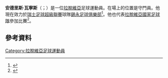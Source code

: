 '''安德里斯·瓦寧斯'''（{{lang-lv|Andris Vaņins}}；{{bd|1980年|4月30日}}）是一位[[拉脫維亞|拉脫維亞]]足球運動員。在場上的位置是守門員。他現在效力於[[瑞士足球超級聯賽|瑞士足球超級聯賽]]球隊[[錫永足球俱樂部|錫永足球俱樂部]]<ref>{{cite web |url=http://sportacentrs.com/futbols/legionari/intervija/18052010-vanins_sveices_superligas_sezonas_labakai |title=Vaņins - Šveices Superlīgas sezonas labākais vārtsargs – Leģionāri – Futbols – |publisher=Sportacentrs.com |date=2010-05-18 |accessdate=2012-01-21 |archive-date=2016-08-15 |archive-url=https://web.archive.org/web/20160815162541/http://sportacentrs.com/futbols/legionari/intervija/18052010-vanins_sveices_superligas_sezonas_labakai |dead-url=no }}</ref>。他也代表[[拉脫維亞國家足球隊|拉脫維亞國家足球隊]]參加比賽<ref>{{cite web|url=http://www.lff.lv/lv/latvijasizlases/nacionala/speletaji/vanins/|title=LFF: Andris Vaņins|publisher=Lff.lv|date=|accessdate=2013-12-04|archive-date=2019-12-06|archive-url=https://web.archive.org/web/20191206120448/https://lff.lv/lv/latvijasizlases/nacionala/speletaji/vanins/|dead-url=no}}</ref>。
==參考資料==
{{Reflist}}

{{DEFAULTSORT: Vaņins, Andris}}
[[Category:拉脫維亞足球運動員|Category:拉脫維亞足球運動員]]